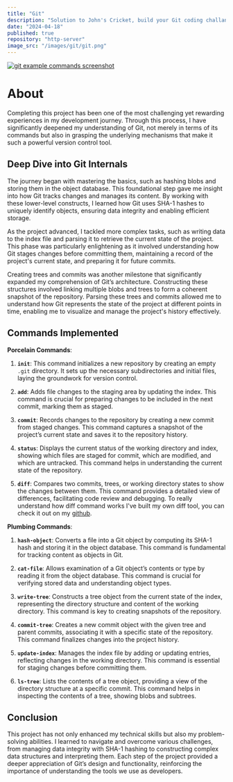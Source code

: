 ```yaml
---
title: "Git"
description: "Solution to John's Cricket, build your Git coding challange. Completing this project allowed me to understand git fundamentals and how it works under the hood."
date: "2024-04-18"
published: true
repository: "http-server"
image_src: "/images/git/git.png"
---
```


[![git example commands screenshot](/images/git/git.png)](https://github.com/QuickerMaths/git)

# About

Completing this project has been one of the most challenging yet rewarding experiences in my development journey. Through this process, I have significantly deepened my understanding of Git, not merely in terms of its commands but also in grasping the underlying mechanisms that make it such a powerful version control tool.

## Deep Dive into Git Internals

The journey began with mastering the basics, such as hashing blobs and storing them in the object database. This foundational step gave me insight into how Git tracks changes and manages its content. By working with these lower-level constructs, I learned how Git uses SHA-1 hashes to uniquely identify objects, ensuring data integrity and enabling efficient storage.

As the project advanced, I tackled more complex tasks, such as writing data to the index file and parsing it to retrieve the current state of the project. This phase was particularly enlightening as it involved understanding how Git stages changes before committing them, maintaining a record of the project's current state, and preparing it for future commits.

Creating trees and commits was another milestone that significantly expanded my comprehension of Git’s architecture. Constructing these structures involved linking multiple blobs and trees to form a coherent snapshot of the repository. Parsing these trees and commits allowed me to understand how Git represents the state of the project at different points in time, enabling me to visualize and manage the project's history effectively.

## Commands Implemented

**Porcelain Commands**:

1. **`init`**: This command initializes a new repository by creating an empty `.git` directory. It sets up the necessary subdirectories and initial files, laying the groundwork for version control.

2. **`add`**: Adds file changes to the staging area by updating the index. This command is crucial for preparing changes to be included in the next commit, marking them as staged.

3. **`commit`**: Records changes to the repository by creating a new commit from staged changes. This command captures a snapshot of the project’s current state and saves it to the repository history.

4. **`status`**: Displays the current status of the working directory and index, showing which files are staged for commit, which are modified, and which are untracked. This command helps in understanding the current state of the repository.

5. **`diff`**: Compares two commits, trees, or working directory states to show the changes between them. This command provides a detailed view of differences, facilitating code review and debugging. To really understand how diff command works I've built my own diff tool, you can check it out on my [github](https://github.com/QuickerMaths/diff).

**Plumbing Commands**:

1. **`hash-object`**: Converts a file into a Git object by computing its SHA-1 hash and storing it in the object database. This command is fundamental for tracking content as objects in Git.

2. **`cat-file`**: Allows examination of a Git object’s contents or type by reading it from the object database. This command is crucial for verifying stored data and understanding object types.

3. **`write-tree`**: Constructs a tree object from the current state of the index, representing the directory structure and content of the working directory. This command is key to creating snapshots of the repository.

4. **`commit-tree`**: Creates a new commit object with the given tree and parent commits, associating it with a specific state of the repository. This command finalizes changes into the project history.

5. **`update-index`**: Manages the index file by adding or updating entries, reflecting changes in the working directory. This command is essential for staging changes before committing them.

6. **`ls-tree`**: Lists the contents of a tree object, providing a view of the directory structure at a specific commit. This command helps in inspecting the contents of a tree, showing blobs and subtrees.

## Conclusion 

This project has not only enhanced my technical skills but also my problem-solving abilities. I learned to navigate and overcome various challenges, from managing data integrity with SHA-1 hashing to constructing complex data structures and interpreting them. Each step of the project provided a deeper appreciation of Git’s design and functionality, reinforcing the importance of understanding the tools we use as developers.
